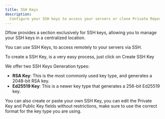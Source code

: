 ```yaml
---
title: SSH Keys
description:
  Configure your SSH keys to access your servers or clone Private Repositories.
---
```


Dflow provides a section exclusively for SSH keys, allowing you to manage your
SSH keys in a centralized location.

You can use SSH Keys, to access remotely to your servers via SSH.

To create a SSH Key, is a very easy process, just click on Create SSH Key

We offer two SSH Keys Generation types:

- **RSA Key**: This is the most commonly used key type, and generates a 2048-bit
  RSA key.
- **Ed25519 Key**: This is a newer key type that generates a 256-bit Ed25519
  key.

<Callout type='info'>
  You can also create or paste your own SSH Key, you can edit the Private Key
  and Public Key fields without restrictions, make sure to use the correct
  format for the key type you are using.
</Callout>
